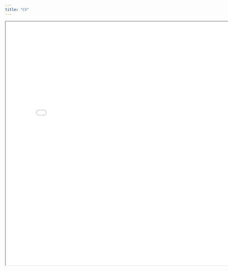 ```yaml
---
title: "CV"
---
```


<iframe src="images/CV_PrasadBhoite_2024-05-14.pdf" width="800" height="800">

</iframe>
